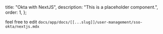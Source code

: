   title: "Okta with NextJS",
  description: "This is a placeholder component.",
  order: 1,
};

feel free to edit `docs/app/docs/[[...slug]]/user-management/sso-okta/nextjs.mdx`

